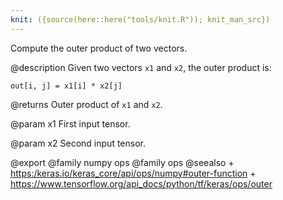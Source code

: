 ```yaml
---
knit: ({source(here::here("tools/knit.R")); knit_man_src})
---
```

Compute the outer product of two vectors.

@description
Given two vectors `x1` and `x2`, the outer product is:

```
out[i, j] = x1[i] * x2[j]
```

@returns
    Outer product of `x1` and `x2`.

@param x1
First input tensor.

@param x2
Second input tensor.

@export
@family numpy ops
@family ops
@seealso
+ <https:/keras.io/keras_core/api/ops/numpy#outer-function>
+ <https://www.tensorflow.org/api_docs/python/tf/keras/ops/outer>
